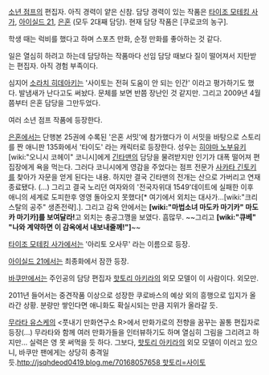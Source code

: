 [[소년 점프]]의 편집자.
아직 경력이 얕은 신참.
담당 경력이 있는 작품은 [[타이조 모테킹 사가]], [[아이실드 21]], [[은혼]] (모두 2대째 담당). 현재 담당 작품은 [쿠로코의 농구].

학생 때는 럭비를 했다고 하며 스포츠 만화, 순정 만화를 좋아하는 것 같다.

일은 열심히 하려고 하는데 담당하는 작품마다 선임 담당 때보다 질이 떨어져서 지탄받는 편집자. 아직 경험 부족이다.

심지어 [[소라치 히데아키]]는 '사이토는 전혀 도움이 안 되는 인간' 이라고 평가하기도 했다. 발냄새가 난다고도 써놨다. 문체를 보면 반쯤 장난인 것 같지만. 그리고 2009년 4월 쯤부터 은혼 담당을 그만두었다.


여러 소년 점프 작품에 등장한다.

[[은혼]]에서는 단행본 25권에 수록된 '은혼 서밋'에 참가했다가 이 서밋을 바탕으로 스토리를 짠 애니판 135화에서 '타이도' 라는 캐릭터로 등장한다. 성우는 [[히야마 노부유키]]
[wiki:"오니시 코헤이" 코니시]에게 [[긴타맨]]의 담당을 물려받지만 인기가 대폭 떨어져 편집장에게 욕을 먹는다. 그러다 코니시에게 영감을 주었다는 점프 전문가 [[사카타 긴토키]]를 찾아가 자문을 얻게 된다는 내용. 하지만 결국 긴타맨의 전개는 산으로 가버리고 연재 종료됐다. (…) 그리고 결국 노리던 여자와의 '전국자위대 1549'데이트에 실패한 이후 애니의 세계로 도피한후 영영 돌아오지 못했다[* 여기에서 외치는 대사가...[wiki:"크리스탈의 공주" 생존전략].].
그리고 감옥 안에서는 '''[wiki:"마법소녀 마도카 마기카" 마도카 마기카]를 보여달라!'''고 외치는 충공그깽을 보였다. 흠많무. ~~그리고 '''[wiki:"큐베" "나와 계약하면 이 감옥에서 내보내줄께!"]'''~~

[[타이조 모테킹 사가]]에서는 '아리토 오사무' 라는 이름으로 등장.

[[아이실드 21]]에서는 최종화에서 잠깐 등장.

[[바쿠만]]에서는 주인공의 담당 편집자 [[핫토리 아키라]]의 외모 모델이 이 사람이다. 외모만.

2011년 들어서는 중견작품 이상으로 성장한 쿠로바스의 예상 외의 흥행으로 입지가 올라간 상황. 분량만 쌓인다면 애니화도 확실시되는 만큼 지위가 올라갈 듯. 

[[무라타 유스케]]의 <풋내기 만화연구소 R>에서 만화가로의 전향을 꿈꾸는 꼴통 편집자로 등장(...) 무라타와 함께 여러 만화가들을 인터뷰하기도 하며 열심히 그림을 그리려고 하지만... 실력은 영 못 써먹을 듯 하다. 그보다, [[핫토리 아키라]]의 외모 모델이 이러고 있으니, 바쿠만 팬에게는 상당히 충격일 듯.[[http://jsqhdeod0419.blog.me/70168057658 핫토리=사이토]]
